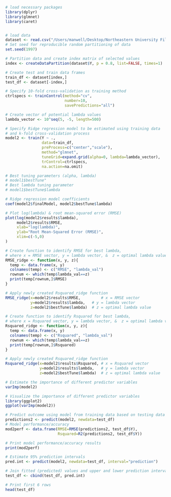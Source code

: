 ```r
# load necessary packages
library(dplyr)
library(glmnet)
library(caret)


# load data
dataset <- read.csv("/Users/manwell/Desktop/Northeastern University Files/Spring 2023/Stat Methods in Engineering - IE7280/Semester Project/Supervised_Learning_R/scaled_normalized_df.csv")
# Set seed for reproducible random partitioning of data
set.seed(1997)
```
```r
# Partition data and create index matrix of selected values
index <- createDataPartition(dataset$Y, p = 0.8, list=FALSE, times=1)

# Create test and train data frames
train_df <- dataset[index,]
test_df <- dataset[-index,]

# Specify 10-fold cross-validation as training method
ctrlspecs <- trainControl(method="cv",
                          number=10,
                          savePredictions="all")

```
```r
# Create vector of potential lambda values
lambda_vector <- 10^seq(5, -5, length=500)

# Specify Ridge regression model to be estimated using training data
# and k-fold cross-validation process
model2 <- train(Y ~ .,
                data=train_df,
                preProcess=c("center","scale"),
                method="glmnet",
                tuneGrid=expand.grid(alpha=0, lambda=lambda_vector),
                trControl=ctrlspecs,
                na.action=na.omit)

# Best tuning parameters (alpha, lambda)
# model1$bestTune"
# Best lambda tuning parameter
# model1$bestTune$lambda

# Ridge regression model coefficients
coef(model2$finalModel, model2$bestTune$lambda)
```
```r
# Plot log(lambda) & root mean-squared error (RMSE)
plot(log(model2$results$lambda),
     model2$results$RMSE,
     xlab="log(lambda)",
     ylab="Root Mean-Squared Error (RMSE)",
     xlim=c(-5,0)
)
```
```r
# Create function to identify RMSE for best lambda,
# where x = RMSE vector, y = lambda vector, &  z = optimal lambda value
RMSE_ridge <- function(x, y, z){
  temp <- data.frame(x, y)
  colnames(temp) <- c("RMSE", "lambda_val")
  rownum <- which(temp$lambda_val==z)
  print(temp[rownum,]$RMSE)
}

# Apply newly created Rsquared_ridge function
RMSE_ridge(x=model2$results$RMSE,         # x = RMSE vector
           y=model2$results$lambda,   # y = lambda vector
           z=model2$bestTune$lambda)  # z = optimal lambda value
```
```r
# Create function to identify Rsquared for best lambda,
# where x = Rsquared vector, y = lambda vector, &  z = optimal lambda value
Rsquared_ridge <- function(x, y, z){
  temp <- data.frame(x, y)
  colnames(temp) <- c("Rsquared", "lambda_val")
  rownum <- which(temp$lambda_val==z)
  print(temp[rownum,]$Rsquared)
}

# Apply newly created Rsquared_ridge function
Rsquared_ridge(x=model2$results$Rsquared, # x = Rsquared vector
               y=model2$results$lambda,   # y = lambda vector
               z=model2$bestTune$lambda)  # z = optimal lambda value
```
```r
# Estimate the importance of different predictor variables
varImp(model2)
```
```r
# Visualize the importance of different predictor variables
library(ggplot2)
ggplot(varImp(model2))
```
```r
# Predict outcome using model from training data based on testing data
predictions2 <- predict(model2, newdata=test_df)
# Model performance/accuracy
mod2perf <- data.frame(RMSE=RMSE(predictions2, test_df$Y),
                       Rsquared=R2(predictions2, test_df$Y))

# Print model performance/accuracy results
print(mod2perf)
```
```r
# Estimate 95% prediction intervals
pred.int <- predict(model2, newdata=test_df, interval="prediction")

# Join fitted (predicted) values and upper and lower prediction interval values to data frame
test_df <- cbind(test_df, pred.int)

# Print first 6 rows
head(test_df)
```
